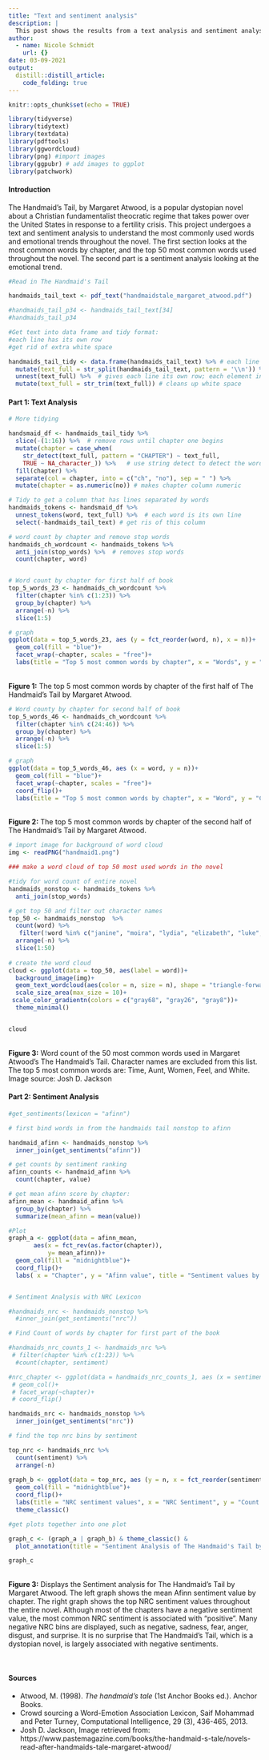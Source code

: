 ```yaml
---
title: "Text and sentiment analysis"
description: |
  This post shows the results from a text analysis and sentiment analysis of The Handmaid's Tail by Margaret Atwood
author:
  - name: Nicole Schmidt
    url: {}
date: 03-09-2021
output:
  distill::distill_article:
    code_folding: true
---
```



```r
knitr::opts_chunk$set(echo = TRUE)

library(tidyverse)
library(tidytext)
library(textdata)
library(pdftools)
library(ggwordcloud)
library(png) #import images
library(ggpubr) # add images to ggplot
library(patchwork)
```

#### Introduction
The Handmaid's Tail, by Margaret Atwood, is a popular dystopian novel about a Christian fundamentalist theocratic regime that takes power over the United States in response to a fertility crisis. This project undergoes a text and sentiment analysis to understand the most commonly used words and emotional trends throughout the novel. The first section looks at the most common words by chapter, and the top 50 most common words used throughout the novel. The second part is a sentiment analysis looking at the emotional trend.

```r

#Read in The Handmaid's Tail

handmaids_tail_text <- pdf_text("handmaidstale_margaret_atwood.pdf")

#handmaids_tail_p34 <- handmaids_tail_text[34]
#handmaids_tail_p34

#Get text into data frame and tidy format: 
#each line has its own row 
#get rid of extra white space

handmaids_tail_tidy <- data.frame(handmaids_tail_text) %>% # each line is a page
  mutate(text_full = str_split(handmaids_tail_text, pattern = '\\n')) %>%  # string split recognizes where there is a line break and splits it up; each line from each page is an element of a vector
  unnest(text_full) %>%  # gives each line its own row; each element in each vector has its own space
  mutate(text_full = str_trim(text_full)) # cleans up white space 


```


#### Part 1: Text Analysis

```r
# More tidying

handsmaid_df <- handmaids_tail_tidy %>% 
  slice(-(1:16)) %>%  # remove rows until chapter one begins 
  mutate(chapter = case_when(
    str_detect(text_full, pattern = "CHAPTER") ~ text_full,
    TRUE ~ NA_character_)) %>%   # use string detect to detect the word chapter
  fill(chapter) %>% 
  separate(col = chapter, into = c("ch", "no"), sep = " ") %>% 
  mutate(chapter = as.numeric(no)) # makes chapter column numeric 

# Tidy to get a column that has lines separated by words 
handmaids_tokens <- handsmaid_df %>% 
  unnest_tokens(word, text_full) %>%  # each word is its own line 
  select(-handmaids_tail_text) # get ris of this column

# word count by chapter and remove stop words
handmaids_ch_wordcount <- handmaids_tokens %>% 
  anti_join(stop_words) %>%  # removes stop words 
  count(chapter, word)



```

```r
# Word count by chapter for first half of book
top_5_words_23 <- handmaids_ch_wordcount %>% 
  filter(chapter %in% c(1:23)) %>% 
  group_by(chapter) %>% 
  arrange(-n) %>% 
  slice(1:5)

# graph 
ggplot(data = top_5_words_23, aes (y = fct_reorder(word, n), x = n))+
  geom_col(fill = "blue")+
  facet_wrap(~chapter, scales = "free")+
  labs(title = "Top 5 most common words by chapter", x = "Words", y = "Count of words")

```
<br>
**Figure 1:** The top 5 most common words by chapter of the first half of The Handmaid's Tail by Margaret Atwood. 


```r
# Word county by chapter for second half of book
top_5_words_46 <- handmaids_ch_wordcount %>% 
  filter(chapter %in% c(24:46)) %>% 
  group_by(chapter) %>% 
  arrange(-n) %>% 
  slice(1:5)

# graph 
ggplot(data = top_5_words_46, aes (x = word, y = n))+
  geom_col(fill = "blue")+
  facet_wrap(~chapter, scales = "free")+
  coord_flip()+
  labs(title = "Top 5 most common words by chapter", x = "Word", y = "Count of words")
```
<br>
**Figure 2:** The top 5 most common words by chapter of the second half of The Handmaid's Tail by Margaret Atwood. 


```r

# import image for background of word cloud
img <- readPNG("handmaid1.png")

### make a word cloud of top 50 most used words in the novel

#tidy for word count of entire novel
handmaids_nonstop <- handmaids_tokens %>% 
  anti_join(stop_words)

# get top 50 and filter out character names 
top_50 <- handmaids_nonstop  %>% 
  count(word) %>% 
   filter(!word %in% c("janine", "moira", "lydia", "elizabeth", "luke", "ofglen", "waterford", "rita", "serena", "cora")) %>% 
  arrange(-n) %>% 
  slice(1:50)
 
# create the word cloud
cloud <- ggplot(data = top_50, aes(label = word))+
  background_image(img)+
  geom_text_wordcloud(aes(color = n, size = n), shape = "triangle-forward")+
  scale_size_area(max_size = 10)+
 scale_color_gradientn(colors = c("gray68", "gray26", "gray8"))+
  theme_minimal()


cloud

```
<br>
**Figure 3:** Word count of the 50 most common words used in Margaret Atwood's The Handmaid's Tail. Character names are excluded from this list. The top 5 most common words are:  Time, Aunt, Women, Feel, and White. Image source: Josh D. Jackson 

#### Part 2: Sentiment Analysis

```r

#get_sentiments(lexicon = "afinn")

# first bind words in from the handmaids tail nonstop to afinn

handmaid_afinn <- handmaids_nonstop %>% 
  inner_join(get_sentiments("afinn"))

# get counts by sentiment ranking
afinn_counts <- handmaid_afinn %>% 
  count(chapter, value)

# get mean afinn score by chapter:
afinn_mean <- handmaid_afinn %>% 
  group_by(chapter) %>%
  summarize(mean_afinn = mean(value))

#Plot
graph_a <- ggplot(data = afinn_mean,
       aes(x = fct_rev(as.factor(chapter)),
           y= mean_afinn))+
  geom_col(fill = "midnightblue")+
  coord_flip()+
  labs( x = "Chapter", y = "Afinn value", title = "Sentiment values by chapter")



```
 

```r

# Sentiment Analysis with NRC Lexicon

#handmaids_nrc <- handmaids_nonstop %>% 
  #inner_join(get_sentiments("nrc"))

# Find Count of words by chapter for first part of the book

#handmaids_nrc_counts_1 <- handmaids_nrc %>%
 # filter(chapter %in% c(1:23)) %>% 
  #count(chapter, sentiment)

#nrc_chapter <- ggplot(data = handmaids_nrc_counts_1, aes (x = sentiment, y = n))+
 # geom_col()+
 # facet_wrap(~chapter)+
 # coord_flip()

```

```r

handmaids_nrc <- handmaids_nonstop %>% 
  inner_join(get_sentiments("nrc"))

# find the top nrc bins by sentiment 

top_nrc <- handmaids_nrc %>% 
  count(sentiment) %>% 
  arrange(-n)
  
graph_b <- ggplot(data = top_nrc, aes (y = n, x = fct_reorder(sentiment, n)))+
  geom_col(fill = "midnightblue")+
  coord_flip()+
  labs(title = "NRC sentiment values", x = "NRC Sentiment", y = "Count of NRC sentiment")+
  theme_classic()
```

```r

#get plots together into one plot 

graph_c <- (graph_a | graph_b) & theme_classic() &
  plot_annotation(title = "Sentiment Analysis of The Handmaid's Tail by Margaret Atwood")

graph_c

```
<br>
**Figure 3:** Displays the Sentiment analysis for The Handmaid's Tail by Margaret Atwood. The left graph shows the mean Afinn sentiment value by chapter. The right graph shows the top NRC sentiment values throughout the entire novel. Although most of the chapters have a negative sentiment value, the most common NRC sentiment is associated with "positive". Many negative NRC bins are displayed, such as negative, sadness, fear, anger, disgust, and surprise. It is no surprise that The Handmaid's Tail, which is a dystopian novel, is largely associated with negative sentiments. 

<br>

#### Sources

- Atwood, M. (1998). _The handmaid's tale_ (1st Anchor Books ed.). Anchor Books.
- Crowd sourcing a Word-Emotion Association Lexicon, Saif Mohammad and Peter Turney, Computational Intelligence, 29 (3), 436-465, 2013.
- Josh D. Jackson, Image retrieved from: https://www.pastemagazine.com/books/the-handmaid-s-tale/novels-read-after-handmaids-tale-margaret-atwood/
